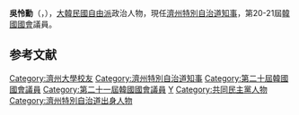 {{BLP unsourced|time=2021-11-12T12:21:32+00:00}}
{{noteTA
|1=zh-hant:怜勳;zh-hans:怜勋;zh-tw:憐勳
}}
{{Infobox politician
| name = 吳怜勳
| native_name = 오영훈
| image = 
| caption = 
| birth_date = {{Birth date and age|1968|12|14}}
| birth_place = {{KOR}}[[濟州道|濟州道]][[南濟州郡|南濟州郡]]{{tsl|ko|남원읍|南元邑}}<br>{{small|（今屬[[濟州特別自治道|濟州特別自治道]][[西歸浦市|西歸浦市]]）}}
| residence = {{KOR}}[[濟州特別自治道|濟州特別自治道]][[濟州市|濟州市]]
| nationality = {{ROK}}
| party = {{MPK}}
| other_names = 
| alma_mater = [[濟州大學|濟州大學]]
| office= [[File:Flag_of_Jeju.svg|22px]] 第35任[[濟州特別自治道知事|濟州特別自治道知事]]
| term_start = 2022年7月1日
| term_end = 
| predecessor = {{lk|丘萬燮|구만섭}}（代理）
| successor =
| office1 = {{flagicon|South Korea}} 第20-21屆[[韓國國會|韓國國會]]議員
| term_start1 = 2016年5月30日
| term_end1 =  2022年4月29日
| constituency1 = [[濟州特別自治道|濟州]][[濟州市|濟州市]]乙
| predecessor1 = {{tsl|ko|김우남|金宇南}}
| successor1 = {{lk|金翰奎 (1974年)|김한규 (1974년)|金翰奎}}
}}

'''吳怜勳'''（{{kor|오영훈|吳怜勳|Oh Young-hun}}，{{bd|1968年|12月14日}}），[[大韓民國|大韓民國]][[自由派|自由派]]政治人物，現任[[濟州特別自治道知事|濟州特別自治道知事]]，第20-21屆[[韓國國會|韓國國會]]議員。

== 参考文献 ==
<references />

{{DEFAULTSORT:Oh Young-hun}}
[[Category:濟州大學校友|Category:濟州大學校友]]
[[Category:濟州特別自治道知事|Category:濟州特別自治道知事]]
[[Category:第二十屆韓國國會議員|Category:第二十屆韓國國會議員]]
[[Category:第二十一屆韓國國會議員|Category:第二十一屆韓國國會議員]]
[[Category:吳姓|Y]]
[[Category:共同民主黨人物|Category:共同民主黨人物]]
[[Category:濟州特別自治道出身人物|Category:濟州特別自治道出身人物]]
